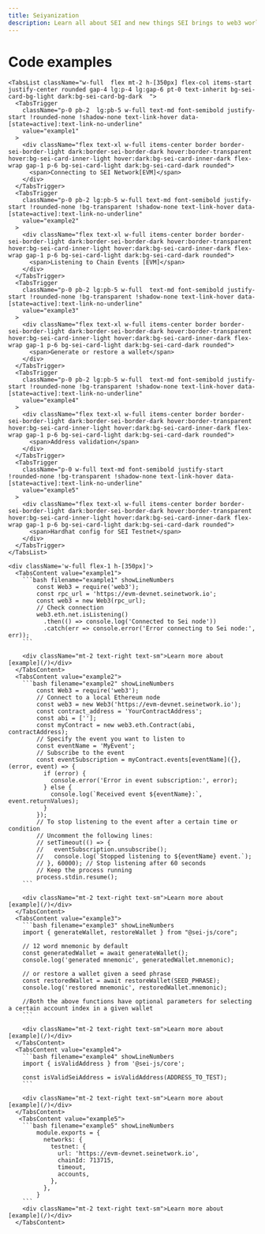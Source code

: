 ```yaml
---
title: Seiyanization
description: Learn all about SEI and new things SEI brings to web3 world.
---
```



<HomePage >
 <div className="max-w-screen flex flex-col justify-center gap-4 mt-6 w-full h-full">
    <h1 className="text-2xl font-semibold">Code examples</h1>
    <Tabs className="flex flex-col md:flex-row gap-4 items-start h-[300px]" defaultValue="example1">


    <TabsList className="w-full  flex mt-2 h-[350px] flex-col items-start justify-center rounded gap-4 lg:p-4 lg:gap-6 pt-0 text-inherit bg-sei-card-bg-light dark:bg-sei-card-bg-dark  ">
      <TabsTrigger
        className="p-0 pb-2  lg:pb-5 w-full text-md font-semibold justify-start !rounded-none !shadow-none text-link-hover data-[state=active]:text-link-no-underline"
        value="example1"
      >
        <div className="flex text-xl w-full items-center border border-sei-border-light dark:border-sei-border-dark hover:border-transparent hover:bg-sei-card-inner-light hover:dark:bg-sei-card-inner-dark flex-wrap gap-1 p-6 bg-sei-card-light dark:bg-sei-card-dark rounded">
          <span>Connecting to SEI Network[EVM]</span>
        </div>
      </TabsTrigger>
      <TabsTrigger
        className="p-0 pb-2 lg:pb-5 w-full text-md font-semibold justify-start !rounded-none !bg-transparent !shadow-none text-link-hover data-[state=active]:text-link-no-underline"
        value="example2"
      >
        <div className="flex text-xl w-full items-center border border-sei-border-light dark:border-sei-border-dark hover:border-transparent hover:bg-sei-card-inner-light hover:dark:bg-sei-card-inner-dark flex-wrap gap-1 p-6 bg-sei-card-light dark:bg-sei-card-dark rounded">
          <span>Listening to Chain Events [EVM]</span>
        </div>
      </TabsTrigger>
      <TabsTrigger
        className="p-0 pb-2 lg:pb-5 w-full  text-md font-semibold justify-start !rounded-none !bg-transparent !shadow-none text-link-hover data-[state=active]:text-link-no-underline"
        value="example3"
      >
        <div className="flex text-xl w-full items-center border border-sei-border-light dark:border-sei-border-dark hover:border-transparent hover:bg-sei-card-inner-light hover:dark:bg-sei-card-inner-dark flex-wrap gap-1 p-6 bg-sei-card-light dark:bg-sei-card-dark rounded">
          <span>Generate or restore a wallet</span>
        </div>
      </TabsTrigger>
      <TabsTrigger
        className="p-0 pb-2 lg:pb-5 w-full  text-md font-semibold justify-start !rounded-none !bg-transparent !shadow-none text-link-hover data-[state=active]:text-link-no-underline"
        value="example4"
      >
        <div className="flex text-xl w-full items-center border border-sei-border-light dark:border-sei-border-dark hover:border-transparent hover:bg-sei-card-inner-light hover:dark:bg-sei-card-inner-dark flex-wrap gap-1 p-6 bg-sei-card-light dark:bg-sei-card-dark rounded">
          <span>Address validation</span>
        </div>
      </TabsTrigger>
      <TabsTrigger
        className="p-0 w-full text-md font-semibold justify-start !rounded-none !bg-transparent !shadow-none text-link-hover data-[state=active]:text-link-no-underline"
        value="example5"
      >
        <div className="flex text-xl w-full items-center border border-sei-border-light dark:border-sei-border-dark hover:border-transparent hover:bg-sei-card-inner-light hover:dark:bg-sei-card-inner-dark flex-wrap gap-1 p-6 bg-sei-card-light dark:bg-sei-card-dark rounded">
          <span>Hardhat config for SEI Testnet</span>
        </div>
      </TabsTrigger>
    </TabsList>
    
    <div className='w-full flex-1 h-[350px]'>
      <TabsContent value="example1">
        ```bash filename="example1" showLineNumbers
            const Web3 = require('web3');
            const rpc_url = 'https://evm-devnet.seinetwork.io';
            const web3 = new Web3(rpc_url);
            // Check connection
            web3.eth.net.isListening()
              .then(() => console.log('Connected to Sei node'))
              .catch(err => console.error('Error connecting to Sei node:', err));
        ```

        <div className="mt-2 text-right text-sm">Learn more about [example](/)</div>
      </TabsContent>
      <TabsContent value="example2">
        ```bash filename="example2" showLineNumbers
            const Web3 = require('web3');
            // Connect to a local Ethereum node
            const web3 = new Web3('https://evm-devnet.seinetwork.io');
            const contract_address = 'YourContractAddress';
            const abi = [''];
            const myContract = new web3.eth.Contract(abi, contractAddress);
            // Specify the event you want to listen to
            const eventName = 'MyEvent';
            // Subscribe to the event
            const eventSubscription = myContract.events[eventName]({}, (error, event) => {
              if (error) {
                console.error('Error in event subscription:', error);
              } else {
                console.log(`Received event ${eventName}:`, event.returnValues);
              }
            });
            // To stop listening to the event after a certain time or condition
            // Uncomment the following lines:
            // setTimeout(() => {
            //   eventSubscription.unsubscribe();
            //   console.log(`Stopped listening to ${eventName} event.`);
            // }, 60000); // Stop listening after 60 seconds
            // Keep the process running
            process.stdin.resume();
        ```

        <div className="mt-2 text-right text-sm">Learn more about [example](/)</div>
      </TabsContent>
      <TabsContent value="example3">
        ```bash filename="example3" showLineNumbers
        import { generateWallet, restoreWallet } from "@sei-js/core";

        // 12 word mnemonic by default
        const generatedWallet = await generateWallet();
        console.log('generated mnemonic', generatedWallet.mnemonic);

        // or restore a wallet given a seed phrase
        const restoredWallet = await restoreWallet(SEED_PHRASE);
        console.log('restored mnemonic', restoredWallet.mnemonic);

        //Both the above functions have optional parameters for selecting a certain account index in a given wallet
        ```

        <div className="mt-2 text-right text-sm">Learn more about [example](/)</div>
      </TabsContent>
      <TabsContent value="example4">
        ```bash filename="example4" showLineNumbers
        import { isValidAddress } from '@sei-js/core';

        const isValidSeiAddress = isValidAddress(ADDRESS_TO_TEST);
        ```

        <div className="mt-2 text-right text-sm">Learn more about [example](/)</div>
      </TabsContent>
       <TabsContent value="example5">
        ```bash filename="example5" showLineNumbers
            module.exports = {
              networks: {
                testnet: {
                  url: 'https://evm-devnet.seinetwork.io',
                  chainId: 713715,
                  timeout,
                  accounts,
                },
              },
            }
        ```
        <div className="mt-2 text-right text-sm">Learn more about [example](/)</div>
      </TabsContent>
  </div>
  </Tabs>
</div>
</HomePage>
